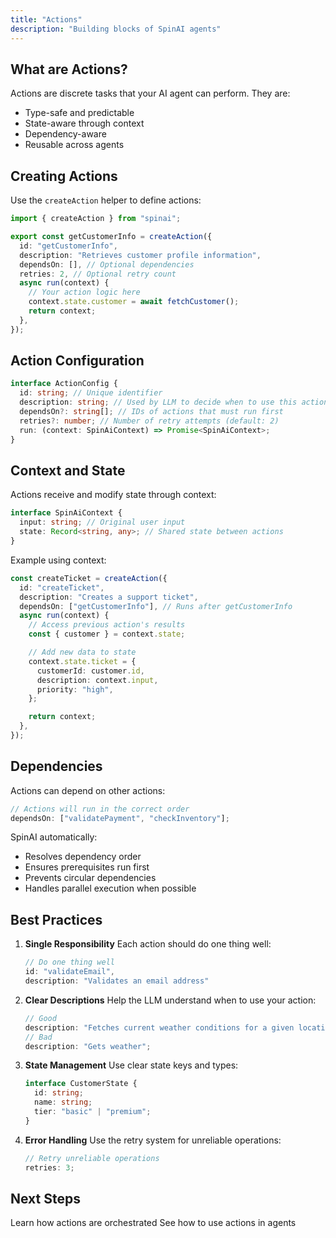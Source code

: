 ```yaml
---
title: "Actions"
description: "Building blocks of SpinAI agents"
---
```


## What are Actions?

Actions are discrete tasks that your AI agent can perform. They are:

- Type-safe and predictable
- State-aware through context
- Dependency-aware
- Reusable across agents

## Creating Actions

Use the `createAction` helper to define actions:

```typescript
import { createAction } from "spinai";

export const getCustomerInfo = createAction({
  id: "getCustomerInfo",
  description: "Retrieves customer profile information",
  dependsOn: [], // Optional dependencies
  retries: 2, // Optional retry count
  async run(context) {
    // Your action logic here
    context.state.customer = await fetchCustomer();
    return context;
  },
});
```

## Action Configuration

```typescript
interface ActionConfig {
  id: string; // Unique identifier
  description: string; // Used by LLM to decide when to use this action
  dependsOn?: string[]; // IDs of actions that must run first
  retries?: number; // Number of retry attempts (default: 2)
  run: (context: SpinAiContext) => Promise<SpinAiContext>;
}
```

## Context and State

Actions receive and modify state through context:

```typescript
interface SpinAiContext {
  input: string; // Original user input
  state: Record<string, any>; // Shared state between actions
}
```

Example using context:

```typescript
const createTicket = createAction({
  id: "createTicket",
  description: "Creates a support ticket",
  dependsOn: ["getCustomerInfo"], // Runs after getCustomerInfo
  async run(context) {
    // Access previous action's results
    const { customer } = context.state;

    // Add new data to state
    context.state.ticket = {
      customerId: customer.id,
      description: context.input,
      priority: "high",
    };

    return context;
  },
});
```

## Dependencies

Actions can depend on other actions:

```typescript
// Actions will run in the correct order
dependsOn: ["validatePayment", "checkInventory"];
```

SpinAI automatically:

- Resolves dependency order
- Ensures prerequisites run first
- Prevents circular dependencies
- Handles parallel execution when possible

## Best Practices

1. **Single Responsibility**
   Each action should do one thing well:

   ```typescript
   // Do one thing well
   id: "validateEmail",
   description: "Validates an email address"
   ```

2. **Clear Descriptions**
   Help the LLM understand when to use your action:

   ```typescript
   // Good
   description: "Fetches current weather conditions for a given location";
   // Bad
   description: "Gets weather";
   ```

3. **State Management**
   Use clear state keys and types:

   ```typescript
   interface CustomerState {
     id: string;
     name: string;
     tier: "basic" | "premium";
   }
   ```

4. **Error Handling**
   Use the retry system for unreliable operations:
   ```typescript
   // Retry unreliable operations
   retries: 3;
   ```

## Next Steps

<CardGroup>
  <Card title="Task Loop" icon="arrows-spin" href="/core-concepts/task-loop">
    Learn how actions are orchestrated
  </Card>
  <Card title="Agents" icon="robot" href="/core-concepts/agents">
    See how to use actions in agents
  </Card>
</CardGroup>
